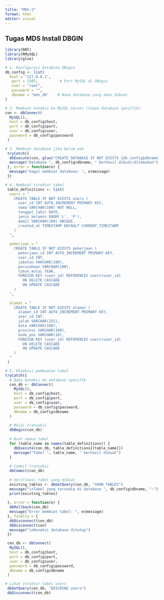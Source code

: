 ```yaml
---
title: "MDS-2"
format: html
editor: visual
---
```


## Tugas MDS Install DBGIN

```r
library(DBI)
library(RMySQL)
library(glue)
```

```r
# 1. Konfigurasi Database DBngin
db_config <- list(
  host = "127.0.0.1",
   port = 3307,          # Port MySQL di DBngin
   user = "root",
   password = "",
   dbname = "mds_db"    # Nama database yang akan dibuat
)

```

```r
# 2. Membuat koneksi ke MySQL server (tanpa database spesifik)
con <- dbConnect(
  MySQL(),
  host = db_config$host,
  port = db_config$port,
  user = db_config$user,
  password = db_config$password
 )
```

```r
# 3. Membuat database jika belum ada
 tryCatch({
  dbExecute(con, glue("CREATE DATABASE IF NOT EXISTS {db_config$dbname}"))
  message("Database ", db_config$dbname, " berhasil dibuat/ditemukan")
 }, error = function(e) {
  message("Gagal membuat database: ", e$message)
 })
```

```r
# 4. Membuat struktur tabel
 table_definitions <- list(
  users = "
    CREATE TABLE IF NOT EXISTS users (
      user_id INT AUTO_INCREMENT PRIMARY KEY,
      nama VARCHAR(100) NOT NULL,
      tanggal_lahir DATE,
      jenis_kelamin ENUM('L', 'P'),
      email VARCHAR(100) UNIQUE,
      created_at TIMESTAMP DEFAULT CURRENT_TIMESTAMP
    )
  ",
  
  pekerjaan = "
    CREATE TABLE IF NOT EXISTS pekerjaan (
      pekerjaan_id INT AUTO_INCREMENT PRIMARY KEY,
      user_id INT,
      jabatan VARCHAR(100),
      perusahaan VARCHAR(100),
      tahun_mulai YEAR,
      FOREIGN KEY (user_id) REFERENCES users(user_id)
        ON DELETE CASCADE
        ON UPDATE CASCADE
    )
  ",
  
  alamat = "
    CREATE TABLE IF NOT EXISTS alamat (
      alamat_id INT AUTO_INCREMENT PRIMARY KEY,
      user_id INT,
      jalan VARCHAR(255),
      kota VARCHAR(100),
      provinsi VARCHAR(100),
      kode_pos VARCHAR(10),
      FOREIGN KEY (user_id) REFERENCES users(user_id)
        ON DELETE CASCADE
        ON UPDATE CASCADE
    )
  "
 )
```

```r
# 5. Eksekusi pembuatan tabel
tryCatch({
  # Buka koneksi ke database spesifik
  con_db <- dbConnect(
    MySQL(),
    host = db_config$host,
    port = db_config$port,
    user = db_config$user,
    password = db_config$password,
    dbname = db_config$dbname
  )
  
  # Mulai transaksi
  dbBegin(con_db)
  
  # Buat semua tabel
  for (table_name in names(table_definitions)) {
    dbExecute(con_db, table_definitions[[table_name]])
    message("Tabel ", table_name, " berhasil dibuat")
  }
  
  # Commit transaksi
  dbCommit(con_db)
  
  # Verifikasi tabel yang dibuat
  existing_tables <- dbGetQuery(con_db, "SHOW TABLES")
  message("\nTabel yang tersedia di database ", db_config$dbname, ":")
  print(existing_tables)
  
 }, error = function(e) {
  dbRollback(con_db)
  message("Error membuat tabel: ", e$message)
 }, finally = {
  dbDisconnect(con_db)
  dbDisconnect(con)
  message("\nKoneksi database ditutup")
 })
```

```r
 con_db <- dbConnect(
  MySQL(),
  host = db_config$host,
  port = db_config$port,
  user = db_config$user,
  password = db_config$password,
  dbname = db_config$dbname
 )

# Lihat struktur tabel users
 dbGetQuery(con_db, "DESCRIBE users")
 dbDisconnect(con_db)
```
